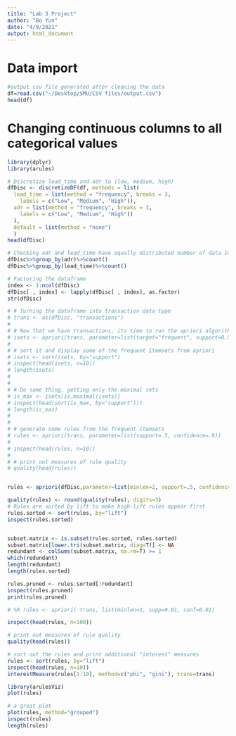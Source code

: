 ```yaml
---
title: "Lab 3 Project"
author: "Bo Yun"
date: "4/9/2021"
output: html_document
---
```


# Data import
```r
#output csv file generated after cleaning the data
df=read.csv("~/Desktop/SMU/CSV files/output.csv")
head(df)
```

# Changing continuous columns to all categorical values
```r
library(dplyr)
library(arules)

# Discretize lead_time and adr to (low, medium, high)
dfDisc <- discretizeDF(df, methods = list(
  lead_time = list(method = "frequency", breaks = 3, 
    labels = c("Low", "Medium", "High")),
  adr = list(method = "frequency", breaks = 3, 
    labels = c("Low", "Medium", "High"))
  ),
  default = list(method = "none")
  )
head(dfDisc)

# Checking adr and lead_time have equally distributed number of data in each bin 
dfDisc%>%group_by(adr)%>%count()
dfDisc%>%group_by(lead_time)%>%count()

# Factoring the dataframe
index <- 1:ncol(dfDisc)
dfDisc[ , index] <- lapply(dfDisc[ , index], as.factor)
str(dfDisc)

```


```r
# # Turning the dataframe into transaction data type
# trans <- as(dfDisc, "transactions")
# 
# # Now that we have transactions, its time to run the apriori algorithm
# isets <- apriori(trans, parameter=list(target="frequent", support=0.5))
# 
# # sort it and display some of the frequent itemsets from apriori
# isets <- sort(isets, by="support") 
# inspect(head(isets, n=10))
# length(isets)
# 
# 
# # Do same thing, getting only the maximal sets
# is_max <- isets[is.maximal(isets)]
# inspect(head(sort(is_max, by="support")))
# length(is_max)
# 
# 
# # generate some rules from the frequent itemsets
# rules <- apriori(trans, parameter=list(support=.5, confidence=.9))
# 
# inspect(head(rules, n=10))
# 
# # print out measures of rule quality
# quality(head(rules))


rules <- apriori(dfDisc,parameter=list(minlen=2, support=.5, confidence=.9), control = list(verbose=F),appearance = list(rhs=c("is_canceled=0","is_canceled=1"),default="lhs"))

quality(rules) <- round(quality(rules), digits=3)
# Rules are sorted by lift to make high-lift rules appear first
rules.sorted <- sort(rules, by="lift")
inspect(rules.sorted)


subset.matrix <- is.subset(rules.sorted, rules.sorted)
subset.matrix[lower.tri(subset.matrix, diag=T)] <- NA
redundant <- colSums(subset.matrix, na.rm=T) >= 1
which(redundant)
length(redundant)
length(rules.sorted)

rules.pruned <- rules.sorted[!redundant]
inspect(rules.pruned)
print(rules.pruned)

# %R rules <- apriori( trans, list(minlen=1, supp=0.01, conf=0.01)

inspect(head(rules, n=100))

# print out measures of rule quality
quality(head(rules))

# sort out the rules and print additional "interest" measures
rules <- sort(rules, by="lift")
inspect(head(rules, n=10))
interestMeasure(rules[1:10], method=c("phi", "gini"), trans=trans)
```


```r
library(arulesViz)
plot(rules)
```

```r
# a great plot
plot(rules, method="grouped")
inspect(rules)
length(rules)
```
